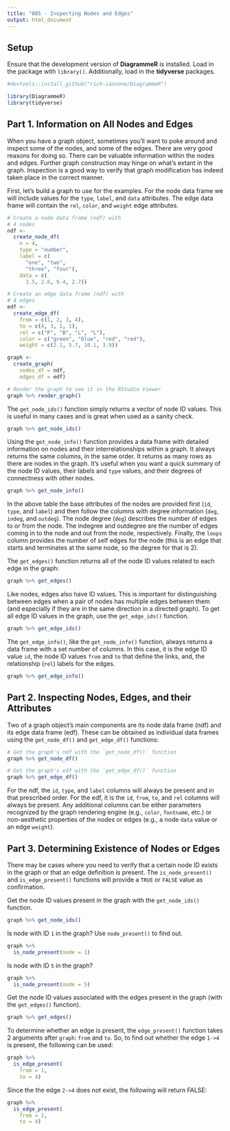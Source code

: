 ```yaml
---
title: "005 - Inspecting Nodes and Edges"
output: html_document
---
```


## Setup

Ensure that the development version of **DiagrammeR** is installed. Load in the package with `library()`. Additionally, load in the **tidyverse** packages.

```r
#devtools::install_github("rich-iannone/DiagrammeR")

library(DiagrammeR)
library(tidyverse)
```

## Part 1. Information on All Nodes and Edges

When you have a graph object, sometimes you'll want to poke around and inspect some of the nodes, and some of the edges. There are very good reasons for doing so. There can be valuable information within the nodes and edges. Further graph construction may hinge on what's extant in the graph. Inspection is a good way to verify that graph modification has indeed taken place in the correct manner.

First, let's build a graph to use for the examples. For the node data frame we will include values for the `type`, `label`, and `data` attributes. The edge data frame will contain the `rel`, `color`, and `weight` edge attributes.

```r
# Create a node data frame (ndf) with
# 4 nodes
ndf <-
  create_node_df(
    n = 4,
    type = "number",
    label = c(
      "one", "two",
      "three", "four"),
    data = c(
      3.5, 2.6, 9.4, 2.7))

# Create an edge data frame (ndf) with
# 4 edges
edf <-
  create_edge_df(
    from = c(1, 2, 3, 4),
    to = c(4, 3, 1, 1),
    rel = c("P", "B", "L", "L"),
    color = c("green", "blue", "red", "red"),
    weight = c(2.1, 5.7, 10.1, 3.9))

graph <-
  create_graph(
    nodes_df = ndf,
    edges_df = edf)

# Render the graph to see it in the RStudio Viewer
graph %>% render_graph()
```

The `get_node_ids()` function simply returns a vector of node ID values. This is useful in many cases and is great when used as a sanity check.

```r
graph %>% get_node_ids()
```

Using the `get_node_info()` function provides a data frame with detailed information on nodes and their interrelationships within a graph. It always returns the same columns, in the same order. It returns as many rows as there are nodes in the graph. It's useful when you want a quick summary of the node ID values, their labels and `type` values, and their degrees of connectness with other nodes.

```r
graph %>% get_node_info()
```

In the above table the base attributes of the nodes are provided first (`id`, `type`, and `label`) and then follow the columns with degree information (`deg`, `indeg`, and `outdeg`). The node degree (`deg`) describes the number of edges to or from the node. The indegree and outdegree are the number of edges coming in to the node and out from the node, respectively. Finally, the `loops` column provides the number of self edges for the node (this is an edge that starts and terminates at the same node, so the degree for that is 2).

The `get_edges()` function returns all of the node ID values related to each edge in the graph:

```r
graph %>% get_edges()
```

Like nodes, edges also have ID values. This is important for distinguishing between edges when a pair of nodes has multiple edges between them (and especially if they are in the same direction in a directed graph). To get all edge ID values in the graph, use the `get_edge_ids()` function.

```r
graph %>% get_edge_ids()
```

The `get_edge_info()`, like the `get_node_info()` function, always returns a data frame with a set number of columns. In this case, it is the edge ID value `id`, the node ID values `from` and `to` that define the links, and, the relationship (`rel`) labels for the edges.

```r
graph %>% get_edge_info()
```

## Part 2. Inspecting Nodes, Edges, and their Attributes

Two of a graph object's main components are its node data frame (ndf) and its edge data frame (edf). These can be obtained as individual data frames using the `get_node_df()` and `get_edge_df()` functions:

```r
# Get the graph's ndf with the `get_node_df()` function
graph %>% get_node_df()
```

```r
# Get the graph's edf with the `get_edge_df()` function
graph %>% get_edge_df()
```

For the ndf, the `id`, `type`, and `label` columns will always be present and in that prescribed order. For the edf, it is the `id`, `from`, `to`, and `rel` columns will always be present. Any additional columns can be either parameters recognized by the graph rendering engine (e.g., `color`, `fontname`, etc.) or non-aesthetic properties of the nodes or edges (e.g., a node `data` value or an edge `weight`).

## Part 3. Determining Existence of Nodes or Edges

There may be cases where you need to verify that a certain node ID exists in the graph or that an edge definition is present. The `is_node_present()` and `is_edge_present()` functions will provide a `TRUE` or `FALSE` value as confirmation.

Get the node ID values present in the graph with the `get_node_ids()` function.

```r
graph %>% get_node_ids()
```

Is node with ID `1` in the graph? Use `node_present()` to find out.

```r
graph %>%
  is_node_present(node = 1)
```

Is node with ID `5` in the graph?

```r
graph %>%
  is_node_present(node = 5)
```

Get the node ID values associated with the edges present in the graph (with the `get_edges()` function).

```r
graph %>% get_edges()
```

To determine whether an edge is present, the `edge_present()` function takes 2 arguments after `graph`: `from` and `to`. So, to find out whether the edge `1->4` is present, the following can be used:

```r
graph %>%
  is_edge_present(
    from = 1,
    to = 4)
```

Since the the edge `2->4` does not exist, the following will return FALSE:

```r
graph %>%
  is_edge_present(
    from = 2,
    to = 4)
```
